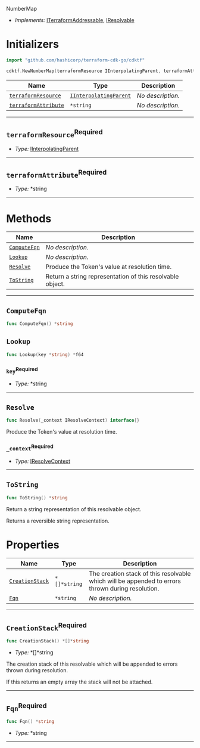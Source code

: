  NumberMap <a name="NumberMap" id="cdktf.NumberMap"></a>

- *Implements:* <a href="#cdktf.ITerraformAddressable">ITerraformAddressable</a>, <a href="#cdktf.IResolvable">IResolvable</a>

# Initializers <a name="Initializers" id="cdktf.NumberMap.Initializer"></a>

```go
import "github.com/hashicorp/terraform-cdk-go/cdktf"

cdktf.NewNumberMap(terraformResource IInterpolatingParent, terraformAttribute *string) NumberMap
```

| **Name** | **Type** | **Description** |
| --- | --- | --- |
| <code><a href="#cdktf.NumberMap.Initializer.parameter.terraformResource">terraformResource</a></code> | <code><a href="#cdktf.IInterpolatingParent">IInterpolatingParent</a></code> | *No description.* |
| <code><a href="#cdktf.NumberMap.Initializer.parameter.terraformAttribute">terraformAttribute</a></code> | <code>*string</code> | *No description.* |

---

## `terraformResource`<sup>Required</sup> <a name="terraformResource" id="cdktf.NumberMap.Initializer.parameter.terraformResource"></a>

- *Type:* <a href="#cdktf.IInterpolatingParent">IInterpolatingParent</a>

---

## `terraformAttribute`<sup>Required</sup> <a name="terraformAttribute" id="cdktf.NumberMap.Initializer.parameter.terraformAttribute"></a>

- *Type:* *string

---

# Methods <a name="Methods" id="Methods"></a>

| **Name** | **Description** |
| --- | --- |
| <code><a href="#cdktf.NumberMap.computeFqn">ComputeFqn</a></code> | *No description.* |
| <code><a href="#cdktf.NumberMap.lookup">Lookup</a></code> | *No description.* |
| <code><a href="#cdktf.NumberMap.resolve">Resolve</a></code> | Produce the Token's value at resolution time. |
| <code><a href="#cdktf.NumberMap.toString">ToString</a></code> | Return a string representation of this resolvable object. |

---

## `ComputeFqn` <a name="ComputeFqn" id="cdktf.NumberMap.computeFqn"></a>

```go
func ComputeFqn() *string
```

## `Lookup` <a name="Lookup" id="cdktf.NumberMap.lookup"></a>

```go
func Lookup(key *string) *f64
```

### `key`<sup>Required</sup> <a name="key" id="cdktf.NumberMap.lookup.parameter.key"></a>

- *Type:* *string

---

## `Resolve` <a name="Resolve" id="cdktf.NumberMap.resolve"></a>

```go
func Resolve(_context IResolveContext) interface{}
```

Produce the Token's value at resolution time.

### `_context`<sup>Required</sup> <a name="_context" id="cdktf.NumberMap.resolve.parameter._context"></a>

- *Type:* <a href="#cdktf.IResolveContext">IResolveContext</a>

---

## `ToString` <a name="ToString" id="cdktf.NumberMap.toString"></a>

```go
func ToString() *string
```

Return a string representation of this resolvable object.

Returns a reversible string representation.


# Properties <a name="Properties" id="Properties"></a>

| **Name** | **Type** | **Description** |
| --- | --- | --- |
| <code><a href="#cdktf.NumberMap.property.creationStack">CreationStack</a></code> | <code>*[]*string</code> | The creation stack of this resolvable which will be appended to errors thrown during resolution. |
| <code><a href="#cdktf.NumberMap.property.fqn">Fqn</a></code> | <code>*string</code> | *No description.* |

---

## `CreationStack`<sup>Required</sup> <a name="CreationStack" id="cdktf.NumberMap.property.creationStack"></a>

```go
func CreationStack() *[]*string
```

- *Type:* *[]*string

The creation stack of this resolvable which will be appended to errors thrown during resolution.

If this returns an empty array the stack will not be attached.

---

## `Fqn`<sup>Required</sup> <a name="Fqn" id="cdktf.NumberMap.property.fqn"></a>

```go
func Fqn() *string
```

- *Type:* *string

---

